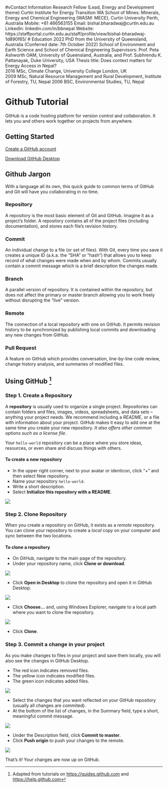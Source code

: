 #vContact Information
        Research Fellow (Lead, Energy and Development theme) 
        Curtin Institute for Energy Transition
        WA School of Mines: Minerals, Energy and Chemical Engineering (WASM: MECE),
        Curtin University
        Perth, Australia
        Mobile: +61 466563155
        Email: bishal.bharadwaj@curtin.edu.au 
        LinkedIn: linkedin.com/in/bbnepal
        Website: https://staffportal.curtin.edu.au/staff/profile/view/bishal-bharadwaj-1d890f65/ 
# Education 
        2022		PhD from the University of Queensland, Australia (Conferred date: 7th October 2022)
         School of Environment and Earth Science and School of Chemical Engineering
         Supervisors: 	Prof. Peta Ashworth OAM, University of Queensland, Australia, and 
        Prof. Subhrendu K. Pattanayak, Duke University, USA
        Thesis title: Does context matters for Energy Access in Nepal?  
        2016 	MSc, Climate Change, University College London, UK 			
        2009 	MSc, Natural Resource Management and Rural Development, Institute of Forestry, TU, Nepal
        2006 	BSC, Environmental Studies, TU, Nepal



# Github Tutorial

GitHub is a code hosting platform for version control and collaboration. It lets you and others work together on projects from anywhere.

## Getting Started {-}

[Create a GitHub account](https://github.com/)

[Download GitHub Desktop](https://desktop.github.com/)

## Github Jargon {-}

With a language all its own, this quick guide to common terms of GitHub and Git will have you collaborating in no time.

### Repository {-}
A repository is the most basic element of Git and GitHub. Imagine it as a project's folder. A repository contains all of the project files (including documentation), and stores each file's revision history.

### Commit {-}
An individual change to a file (or set of files). With Git, every time you save it creates a unique ID (a.k.a. the "SHA" or "hash") that allows you to keep record of what changes were made when and by whom. Commits usually contain a commit message which is a brief description the changes made.

### Branch {-}
A parallel version of repository. It is contained within the repository, but does not affect the primary or master branch allowing you to work freely without disrupting the "live" version.

### Remote {-}
The connection of a local repository with one on GitHub. It permits revision history to be synchronized by publishing local commits and downloading any new changes from GitHub.

### Pull Request {-}
A  feature on GitHub which provides conversation, line-by-line code review, change history analysis, and summaries of modified files.

## Using GitHub [^1] {-}

### Step 1. Create a Repository {-}

A **repository** is usually used to organize a single project. Repositories can contain folders and files, images, videos, spreadsheets, and data sets – anything your project needs. We recommend including a *README*, or a file with information about your project. GitHub makes it easy to add one at the same time you create your new repository. *It also offers other common options such as a license file*.

Your `hello-world` repository can be a place where you store ideas, resources, or even share and discuss things with others.

#### To create a new repository {-}

- In the upper right corner, next to your avatar or identicon, click "+" and then select New repository.  
- Name your repository `hello-world`.  
- Write a short description.  
- Select **Initialize this repository with a README**.  

![](https://guides.github.com/activities/hello-world/create-new-repo.png)

### Step 2. Clone Repository {-}

When you create a repository on GitHub, it exists as a *remote* repository. You can clone your repository to create a *local* copy on your computer and sync between the two locations.

#### To clone a repository {-}

- On GitHub, navigate to the main page of the repository.  
- Under your repository name, click **Clone or download**.

![](https://help.github.com/assets/images/help/repository/clone-repo-clone-url-button.png)

- Click **Open in Desktop** to clone the repository and open it in GitHub Desktop.

![](https://help.github.com/assets/images/help/desktop/open-in-desktop-button.png)

- Click **Choose...** and, using Windows Explorer, navigate to a local path where you want to clone the repository.

![](https://help.github.com/assets/images/help/desktop/clone-choose-button-url-win.png)

- Click **Clone**.

### Step 3. Commit a change in your project {-}

As you make changes to files in your project and save them locally, you will also see the changes in GitHub Desktop.

- The red icon indicates removed files.  
- The yellow icon indicates modified files.  
- The green icon indicates added files.  

![](https://help.github.com/assets/images/help/desktop/commit-some.png)

- Select the changes that you want reflected on your GitHub repository (usually all changes are commited).  
- At the bottom of the list of changes, in the Summary field, type a short, meaningful commit message.

![](https://help.github.com/assets/images/help/desktop/commit-message.png)

- Under the Description field, click **Commit to master**.  
- Click **Push origin** to push your changes to the remote.

![](https://help.github.com/assets/images/help/desktop/push-origin-button.png)

That's it! Your changes are now up on GitHub.

[^1]: Adapted from tutorials on <https://guides.github.com> and <https://help.github.com>
